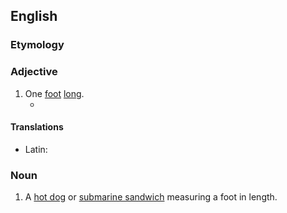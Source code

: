 ==English==

===Etymology===
{{compound|en|foot|long}}

===Adjective===
{{en-adj|-}}

# One [[foot]] [[long]].
#* {{quote-text|en|year=1934|author={{w|George Orwell}}|title={{w|Burmese Days}}|chapter=5|url=http://www.gutenberg.net.au/ebooks02/0200051h.html|passage=Like carved teak statues with '''footlong''' cigars stuck in their wooden faces, the two old creatures gazed at the 'Ingaleikma' as English yokels might gaze at a Zulu warrior in full regalia.}}

====Translations====
{{trans-top|one foot long}}
* Latin: {{t|la|pedālis}}
{{trans-mid}}
{{trans-bottom}}

===Noun===
{{en-noun}}

# A [[hot dog]] or [[submarine sandwich]] measuring a foot in length.